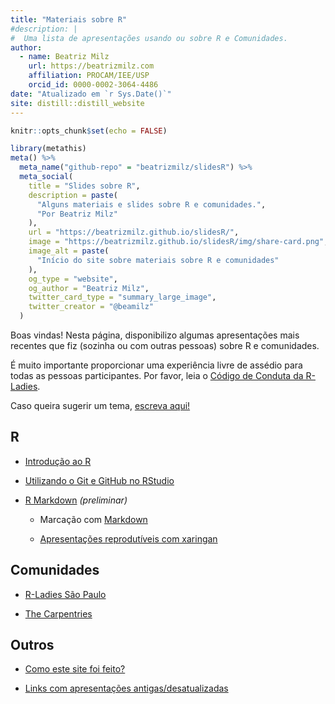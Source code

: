 ```yaml
---
title: "Materiais sobre R"
#description: |
#  Uma lista de apresentações usando ou sobre R e Comunidades.
author:
  - name: Beatriz Milz
    url: https://beatrizmilz.com
    affiliation: PROCAM/IEE/USP
    orcid_id: 0000-0002-3064-4486
date: "Atualizado em `r Sys.Date()`"
site: distill::distill_website
---
```


```r
knitr::opts_chunk$set(echo = FALSE)
```

```r
library(metathis)
meta() %>%
  meta_name("github-repo" = "beatrizmilz/slidesR") %>% 
  meta_social(
    title = "Slides sobre R",
    description = paste(
      "Alguns materiais e slides sobre R e comunidades.",
      "Por Beatriz Milz"
    ),
    url = "https://beatrizmilz.github.io/slidesR/",
    image = "https://beatrizmilz.github.io/slidesR/img/share-card.png",
    image_alt = paste(
      "Início do site sobre materiais sobre R e comunidades"
    ),
    og_type = "website",
    og_author = "Beatriz Milz",
    twitter_card_type = "summary_large_image",
    twitter_creator = "@beamilz"
  )
```




Boas vindas!
Nesta página, disponibilizo algumas apresentações mais recentes que fiz (sozinha ou com outras pessoas) sobre R e comunidades.

É muito importante proporcionar uma experiência livre de assédio para todas as pessoas participantes.  Por favor, leia o [Código de Conduta da R-Ladies](https://github.com/rladies/starter-kit/wiki/Code-of-Conduct#portuguese).

Caso queira sugerir um tema, [escreva aqui!](https://github.com/beatrizmilz/slidesR/issues/5)

## R

- [Introdução ao R](introR.html)

- [Utilizando o Git e GitHub no RStudio](git_rstudio.html)

- [R Markdown](rmarkdown.html) _(preliminar)_

  - Marcação com [Markdown](https://beatriz-milz.shinyapps.io/tutorial_markdown/) 
  
  - [Apresentações reprodutíveis com xaringan](https://r-ladies-sao-paulo.github.io/xaringan/)

## Comunidades


- [R-Ladies São Paulo](rladies.html)


- [The Carpentries](carpentries.html)

## Outros

- [Como este site foi feito?](ferramentas.html)

- [Links com apresentações antigas/desatualizadas](apresentacoes_antigas.html)




